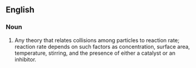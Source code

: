 {{also|collision-theory}}

==English==
{{wikipedia}}

===Noun===
{{en-noun|collision theories}}

# {{lb|en|chemistry}} Any theory that relates collisions among particles to reaction rate; reaction rate depends on such factors as concentration, surface area, temperature, stirring, and the presence of either a catalyst or an inhibitor.